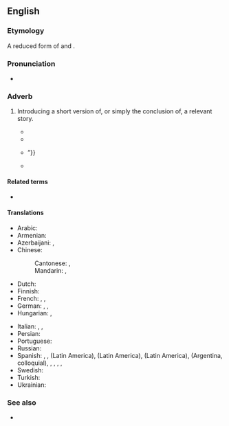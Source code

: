 ==English==

===Etymology===
A reduced form of {{m|en|to cut a long story short}} and {{m|en|to make a long story short}}.

===Pronunciation===
* {{audio|en|En-au-long story short.ogg|Audio (AU)}}

===Adverb===
{{head|en|adverb}}

# {{lb|en|idiomatic}} Introducing a short version of, or simply the conclusion of, a relevant story.
#: {{ux|en|Anyway, '''long story short''', I totally screwed up today.}}
#* {{quote-song|en|year=1980|artist=Spandau Ballet|title=To Cut a Long Story Short|album=Journeys to Glory|passage=Sitting on a park bench / Years away from fighting / Ah, to cut a '''long story short''', I lost my mind}}
#* {{quote-book|en|year=1994|author={{w|Eric Bogosian}}|title=Pounding Nails in the Floor With My Forehead|publisher=Theatre Communications Group|ISBN=1-55936-096-8|page=40|passage=So anyway, '''long story short''' . . . <!-- ellipsis in original --> Kenny was always gambling. And six years ago, he bought this lottery ticket and he won. Not much. A million bucks. After taxes, that’s like five hundred thousand dollars. I’m thinking party time.}}
#* {{quote-book|en|year=1999|author=Dennis Hensley|title=Misadventures in [[w:Area code 213|the (213)]]|url=http://books.google.com/books?id=EmUaVkRgMLsC|publisher=HarperCollins| ISBN=0-688-17128-1|page=74|passage=“So '''long story short''',” Damon continues, obviously enjoying his newfound status as Magic Kingdom iconoclast, “it got back to the director what I did and then it went all the way to [Michael] Eisner’s office. {{...}}”}}
#* {{quote-av|en|date=2005 March 1|title={{w|Scrubs (TV series)|Scrubs}}|medium=television production|season=4|number=19|episode=My Best Laid Plans|actor=Ken Jenkins|role=Dr. Kelso|passage='''Long story short''', I'm on the hook for sending Trong Tri Kelso to college and he doesn't want to go to a state school.}}

====Related terms====
* {{l|en|it's a long story}}

====Translations====
{{trans-top|Introducing a short version of, or simply the conclusion of, an involved story}}
* Arabic: {{t|ar|القصة بإختصار}}
* Armenian: {{t|hy|կարճ ասած}}
* Azerbaijani: {{t|az|uzun sözün qısası sözün qısası}}, {{t|az|sözün qısası}}
* Chinese:
*: Cantonese: {{t|yue|長話短說|sc=Hani}}, {{t|yue|长话短说|tr=coeng4 waa6 dyun2 syut3|sc=Hani}}
*: Mandarin: {{t+|cmn|長話短說|sc=Hani}}, {{t+|cmn|长话短说|tr=chánghuàduǎnshuō|sc=Hani}}
* Dutch: {{t|nl|lang verhaal kort}}
* Finnish: {{t|fi|lyhyesti sanottuna}}
* French: {{t|fr|pour faire court}}, {{t+|fr|en résumé}}, {{t+|fr|en bref}}
* German: {{t|de|kurz gesagt}}, {{t|de|kurz und gut}}, {{t+|de|lange Rede, kurzer Sinn}}
* Hungarian: {{t+|hu|egy szó mint száz}}, {{t|hu|elég az hozzá, hogy}}
{{trans-mid}}
* Italian: {{t|it|in somma}}, {{t|it|[[per]] [[tagliare corto]]}}, {{t|it|[[per]] [[farla breve]]}}
* Persian: {{t|fa|خلاصه ، القصه ، آخر سر اینکه|sc=fa-Arab}}
* Portuguese: {{t|pt|trocando em miúdos}}
* Russian: {{t|ru|коро́че говоря́}}
* Spanish: {{t|es|en resumen}},  {{t+|es|resumiendo}}, {{t|es|para hacerla corta}} (Latin America), {{t|es|para no hacerla larga}} (Latin America), {{t|es|para no hacerte el cuento largo}} (Latin America), {{t|es|para no estirarlo demasiado}} (Argentina, colloquial), {{t|es|para abreviar}}, {{t+|es|abreviando}}, {{t|es|yendo al grano}}, {{t|es|al grano}}, 
* Swedish: {{t+|sv|kort och gott}}
* Turkish: {{t+|tr|uzun lafın kısası}}
* Ukrainian: {{t|uk|коро́тше ка́жучи}}
{{trans-bottom}}

===See also===
* {{l|en|the long and short}}